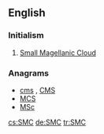 ==English==

===Initialism===
{{rfc-header|Initialism}}
{{head|en|initialism}}

# {{context|galaxy|lang=en}} [[w:Small Magellanic Cloud|Small Magellanic Cloud]]

===Anagrams===
* [[cms#English|cms]] , [[CMS#English|CMS]]
* [[MCS#English|MCS]]
* [[MSc#English|MSc]]

[[cs:SMC]]
[[de:SMC]]
[[tr:SMC]]
